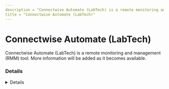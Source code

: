 ```yaml
---
description = "Connectwise Automate (LabTech) is a remote monitoring and management (RMM) tool. More information will be added as it becomes available."
title = "Connectwise Automate (LabTech)"
---
```




# Connectwise Automate (LabTech)

Connectwise Automate (LabTech) is a remote monitoring and management (RMM) tool. More information will be added as it becomes available.

### Details
<Details author={""}
         category={""}
         created={""}
         website={""}
         lastModified={"2024-02-08"}
         privileges={""}
         free={ false }
         verification={ false }
/>

#### Installation Paths
<Card code={ ["ltsvc.exe", "ltsvcmon.exe", "lttray.exe"] }/>





### Forensic Artifacts




#### Network Artifacts
<EuiSpacer size="xl"/>
<NetworkArtifactsTable data={ [{"Description": "Known remote domains", "Domains": ["*.hostedrmm.com"], "Ports": []}] }/>




### Detections
- Detects potential network activity of Connectwise Automate (LabTech) RMM tool
  - [Sigma Rule](https://github.com/magicsword-io/LOLRMM/blob/main/detections/sigma/connectwise_automate__labtech__network_sigma.yml)
- Detects potential processes activity of Connectwise Automate (LabTech) RMM tool
  - [Sigma Rule](https://github.com/magicsword-io/LOLRMM/blob/main/detections/sigma/connectwise_automate__labtech__processes_sigma.yml)

### References
- [https://www.connectwise.com/company/announcements/labtech-now-connectwise-automate](https://www.connectwise.com/company/announcements/labtech-now-connectwise-automate)

